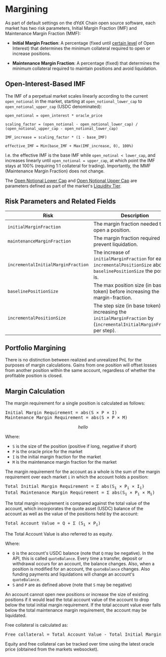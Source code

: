 # Margining

As part of default settings on the dYdX Chain open source software, each market has two risk parameters, Initial Margin Fraction (IMF) and Maintenance Margin Fraction (MMF):

  - **Initial Margin Fraction**: A percentage (fixed until [certain level](#open-interest-based-imf) of Open Interest) that determines the minimum collateral required to open or increase positions.

  - **Maintenance Margin Fraction**: A percentage (fixed) that determines the minimum collateral required to maintain positions and avoid liquidation.

## Open-Interest-Based IMF

The IMF of a perpetual market scales linearly according to the current `open_notional` in the market, starting at `open_notional_lower_cap` to `open_notional_upper_cap` (USDC denominated):

```
open_notional = open_interest * oracle_price

scaling_factor = (open_notional - open_notional_lower_cap) / (open_notional_upper_cap - open_notional_lower_cap)

IMF_increase = scaling_factor * (1 - base_IMF)

effective_IMF = Min(base_IMF + Max(IMF_increase, 0), 100%)
```

I.e. the effective IMF is the base IMF while `open_notinal < lower_cap`, and increases linearly until `open_notional = upper_cap`, at which point the IMF stays at 100% (requiring 1:1 collateral for trading). Importantly, the MMF (Maintenance Margin Fraction) does not change.

The [Open Notional Lower Cap](https://github.com/dydxprotocol/v4-chain/blob/b829b28b0d71e754ac553fbeec29ce5309bd79f7/proto/dydxprotocol/perpetuals/perpetual.proto#L133) and [Open Notional Upper Cap](https://github.com/dydxprotocol/v4-chain/blob/b829b28b0d71e754ac553fbeec29ce5309bd79f7/proto/dydxprotocol/perpetuals/perpetual.proto#L138) are parameters defined as part of the market's [Liquidity Tier](https://github.com/dydxprotocol/v4-chain/blob/b829b28b0d71e754ac553fbeec29ce5309bd79f7/proto/dydxprotocol/perpetuals/perpetual.proto#L100).

## Risk Parameters and Related Fields

| Risk                               | Description                                                                                                                  |
|------------------------------------|------------------------------------------------------------------------------------------------------------------------------|
| `initialMarginFraction`            | The margin fraction needed to open a position.                                                                               |
| `maintenanceMarginFraction`        | The margin fraction required to prevent liquidation.                                                                         |
| `incrementalInitialMarginFraction` | The increase of `initialMarginFraction` for each `incrementalPositionSize` above the `baselinePositionSize` the position is. |
| `baselinePositionSize`             | The max position size (in base token) before increasing the initial-margin-fraction.                                         |
| `incrementalPositionSize`          | The step size (in base token) for increasing the `initialMarginFraction` by (`incrementalInitialMarginFraction` per step).   |

## Portfolio Margining

There is no distinction between realized and unrealized PnL for the purposes of margin calculations. Gains from one position will offset losses from another position within the same account, regardless of whether the profitable position is closed.

## Margin Calculation

The margin requirement for a single position is calculated as follows:

<pre class="center-column">
Initial Margin Requirement = abs(S &times; P &times; I)
Maintenance Margin Requirement = abs(S &times; P &times; M)
</pre>

$$hello$$

Where:

* `S` is the size of the position (positive if long, negative if short)
* `P` is the oracle price for the market
* `I` is the initial margin fraction for the market
* `M` is the maintenance margin fraction for the market

The margin requirement for the account as a whole is the sum of the margin requirement over each market `i` in which the account holds a position:

<pre class="center-column">
Total Initial Margin Requirement = Σ abs(S<sub>i</sub> &times; P<sub>i</sub> &times; I<sub>i</sub>)
Total Maintenance Margin Requirement = Σ abs(S<sub>i</sub> &times; P<sub>i</sub> &times; M<sub>i</sub>)
</pre>

The total margin requirement is compared against the total value of the account, which incorporates the quote asset (USDC) balance of the account as well as the value of the positions held by the account:

<pre class="center-column">
Total Account Value = Q + Σ (S<sub>i</sub> &times; P<sub>i</sub>)
</pre>

The Total Account Value is also referred to as equity.

Where:

* `Q` is the account's USDC balance (note that `Q` may be negative). In the API, this is called `quoteBalance`. Every time a transfer, deposit or withdrawal occurs for an account, the balance changes. Also, when a position is modified for an account, the `quoteBalance` changes. Also funding payments and liquidations will change an account's `quoteBalance`.
* `S` and `P` are as defined above (note that `S` may be negative)

An account cannot open new positions or increase the size of existing positions if it would lead the total account value of the account to drop below the total initial margin requirement. If the total account value ever falls below the total maintenance margin requirement, the account may be liquidated.

Free collateral is calculated as:

<pre class="center-column">
Free collateral = Total Account Value - Total Initial Margin Requirement
</pre>

Equity and free collateral can be tracked over time using the latest oracle price (obtained from the markets websocket).
